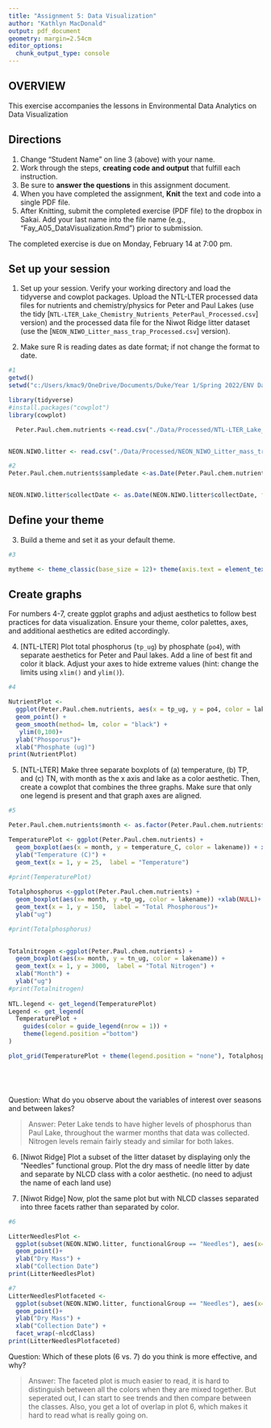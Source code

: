 ```yaml
---
title: "Assignment 5: Data Visualization"
author: "Kathlyn MacDonald"
output: pdf_document
geometry: margin=2.54cm
editor_options: 
  chunk_output_type: console
---
```


## OVERVIEW

This exercise accompanies the lessons in Environmental Data Analytics on Data Visualization 

## Directions
1. Change "Student Name" on line 3 (above) with your name.
2. Work through the steps, **creating code and output** that fulfill each instruction.
3. Be sure to **answer the questions** in this assignment document.
4. When you have completed the assignment, **Knit** the text and code into a single PDF file.
5. After Knitting, submit the completed exercise (PDF file) to the dropbox in Sakai. Add your last name into the file name (e.g., "Fay_A05_DataVisualization.Rmd") prior to submission.

The completed exercise is due on Monday, February 14 at 7:00 pm.



## Set up your session 
1. Set up your session. Verify your working directory and load the tidyverse 
and cowplot packages. Upload the NTL-LTER processed data files for nutrients 
and chemistry/physics for Peter and Paul Lakes (use the tidy 
[`NTL-LTER_Lake_Chemistry_Nutrients_PeterPaul_Processed.csv`] version) and 
the processed data file for the Niwot Ridge litter dataset (use the [`NEON_NIWO_Litter_mass_trap_Processed.csv`] version). 

2. Make sure R is reading dates as date format; if not change the format to date.

```r
#1 
getwd()
setwd("c:/Users/kmac9/OneDrive/Documents/Duke/Year 1/Spring 2022/ENV Data/Environmental_Data_Analytics_2022")

library(tidyverse)
#install.packages("cowplot")
library(cowplot)

  Peter.Paul.chem.nutrients <-read.csv("./Data/Processed/NTL-LTER_Lake_Chemistry_Nutrients_PeterPaul_Processed.csv", stringsAsFactors = TRUE)


NEON.NIWO.litter <- read.csv("./Data/Processed/NEON_NIWO_Litter_mass_trap_Processed.csv", stringsAsFactors = TRUE)

#2 
Peter.Paul.chem.nutrients$sampledate <-as.Date(Peter.Paul.chem.nutrients$sampledate, format = "%Y-%m-%d")


NEON.NIWO.litter$collectDate <- as.Date(NEON.NIWO.litter$collectDate, format = "%Y-%m-%d")
```
## Define your theme
3. Build a theme and set it as your default theme.

```r
#3

mytheme <- theme_classic(base_size = 12)+ theme(axis.text = element_text(color = "black"),                                  legend.position = "middle")

```

## Create graphs
For numbers 4-7, create ggplot graphs and adjust aesthetics to follow best practices for data visualization. Ensure your theme, color palettes, axes, and additional aesthetics are edited accordingly.

4. [NTL-LTER] Plot total phosphorus (`tp_ug`) by phosphate (`po4`), with separate aesthetics for Peter and Paul lakes. Add a line of best fit and color it black. Adjust your axes to hide extreme values (hint: change the limits using `xlim()` and `ylim()`).

```r
#4

NutrientPlot <- 
  ggplot(Peter.Paul.chem.nutrients, aes(x = tp_ug, y = po4, color = lakename)) +
  geom_point() +
  geom_smooth(method= lm, color = "black") +
   ylim(0,100)+
  ylab("Phosporus")+
  xlab("Phosphate (ug)")
print(NutrientPlot)

```


5. [NTL-LTER] Make three separate boxplots of (a) temperature, (b) TP, and (c) TN, with month as the x axis and lake as a color aesthetic. Then, create a cowplot that combines the three graphs. Make sure that only one legend is present and that graph axes are aligned.

```r
#5

Peter.Paul.chem.nutrients$month <- as.factor(Peter.Paul.chem.nutrients$month)

TemperaturePlot <- ggplot(Peter.Paul.chem.nutrients) +
  geom_boxplot(aes(x = month, y = temperature_C, color = lakename)) + xlab(NULL) +
  ylab("Temperature (C)") +
  geom_text(x = 1, y = 25,  label = "Temperature")
  
#print(TemperaturePlot)

Totalphosphorus <-ggplot(Peter.Paul.chem.nutrients) +
  geom_boxplot(aes(x= month, y =tp_ug, color = lakename)) +xlab(NULL)+
  geom_text(x = 1, y = 150,  label = "Total Phosphorous")+
  ylab("ug")

#print(Totalphosphorus)
               

Totalnitrogen <-ggplot(Peter.Paul.chem.nutrients) +
  geom_boxplot(aes(x= month, y = tn_ug, color = lakename)) +
  geom_text(x = 1, y = 3000,  label = "Total Nitrogen") +
  xlab("Month") +
  ylab("ug")
#print(Totalnitrogen)
  
NTL.legend <- get_legend(TemperaturePlot)
Legend <- get_legend(
  TemperaturePlot +
    guides(color = guide_legend(nrow = 1)) +
    theme(legend.position ="bottom")
)

plot_grid(TemperaturePlot + theme(legend.position = "none"), Totalphosphorus + theme(legend.position = "none"), Totalnitrogen+ theme(legend.position = "none"), ncol = 1, nrow = 4, align = 'vh', rel_heights= c(3,3,3,0.5), Legend)






```

Question: What do you observe about the variables of interest over seasons and between lakes? 

> Answer: Peter Lake tends to have higher levels of phosphorus than Paul Lake, throughout the warmer months that data was collected. Nitrogen levels remain fairly steady and similar for both lakes. 

6. [Niwot Ridge] Plot a subset of the litter dataset by displaying only the "Needles" functional group. Plot the dry mass of needle litter by date and separate by NLCD class with a color aesthetic. (no need to adjust the name of each land use)

7. [Niwot Ridge] Now, plot the same plot but with NLCD classes separated into three facets rather than separated by color. 

```r
#6

LitterNeedlesPlot <-
  ggplot(subset(NEON.NIWO.litter, functionalGroup == "Needles"), aes(x=collectDate, y = dryMass, color = nlcdClass))+
  geom_point()+
  ylab("Dry Mass") +
  xlab("Collection Date")
print(LitterNeedlesPlot)

#7
LitterNeedlesPlotfaceted <-
  ggplot(subset(NEON.NIWO.litter, functionalGroup == "Needles"), aes(x=collectDate, y = dryMass))+
  geom_point()+
  ylab("Dry Mass") +
  xlab("Collection Date") +
  facet_wrap(~nlcdClass)
print(LitterNeedlesPlotfaceted)

```
Question: Which of these plots (6 vs. 7) do you think is more effective, and why? 

> Answer: The faceted plot is much easier to read, it is hard to distinguish between all the colors when they are mixed together. But seperated out, I can start to see trends and then compare between the classes. Also, you get a lot of overlap in plot 6, which makes it hard to read what is really going on.
